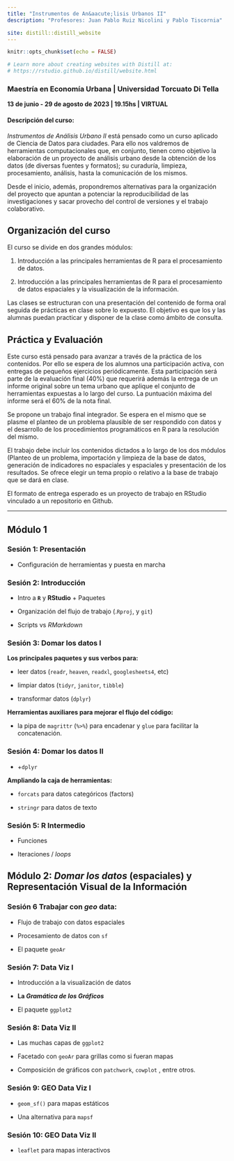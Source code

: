 ```yaml
---
title: "Instrumentos de An&aacute;lisis Urbanos II"
description: "Profesores: Juan Pablo Ruiz Nicolini y Pablo Tiscornia"

site: distill::distill_website
---
```


```r
knitr::opts_chunk$set(echo = FALSE)

# Learn more about creating websites with Distill at:
# https://rstudio.github.io/distill/website.html

```

### **Maestría en Economía Urbana \| Universidad Torcuato Di Tella**

**13 de junio - 29 de agosto de 2023 \| 19.15hs \| VIRTUAL**

#### **Descripción del curso:**
*Instrumentos de Análisis Urbano II* está pensado como un curso aplicado de Ciencia de Datos para ciudades. Para ello nos valdremos de herramientas computacionales que, en conjunto, tienen como objetivo la elaboración de un proyecto de análisis urbano desde la obtención de los datos (de diversas fuentes y formatos); su curaduría, limpieza, procesamiento, análisis, hasta la comunicación de los mismos.

Desde el inicio, además, propondremos alternativas para la organización del proyecto que apuntan a potenciar la reproducibilidad de las investigaciones y sacar provecho del control de versiones y el trabajo colaborativo.

## Organización del curso

El curso se divide en dos grandes módulos:

1.	Introducción a las principales herramientas de R para el procesamiento de datos.

2.	Introducción a las principales herramientas de R para el procesamiento de datos espaciales y la visualización de la información.

Las clases se estructuran con una presentación del contenido de forma oral seguida de prácticas en clase sobre lo expuesto. El objetivo es que los y las alumnas puedan practicar y disponer de la clase como ámbito de consulta.
 

## Práctica y Evaluación

Este curso está pensado para avanzar a través de la práctica de los contenidos. Por ello se espera de los alumnos una participación activa, con entregas de pequeños ejercicios periódicamente. Esta participación será parte de la evaluación final ($40\%$) que requerirá además la entrega de un informe original sobre un tema urbano que aplique el conjunto de herramientas expuestas a lo largo del curso. La puntuación máxima del informe será el $60\%$ de la nota final. 

Se propone un trabajo final integrador. Se espera en el mismo que se plasme el planteo de un problema plausible de ser respondido con datos y el desarrollo de los procedimientos programáticos en R para la resolución del mismo.

El trabajo debe incluir los contenidos dictados a lo largo de los dos módulos (Planteo de un problema, importación y limpieza de la base de datos, generación de indicadores no espaciales y espaciales y presentación de los resultados. Se ofrece elegir un tema propio o relativo a la base de trabajo que se dará en clase. 

El formato de entrega esperado es un proyecto de trabajo en RStudio vinculado a un repositorio en Github.

---

## Módulo 1

### Sesión 1: Presentación 

-   Configuración de herramientas y puesta en marcha

### Sesión 2: Introducción

- Intro a **`R`** y  **RStudio** + Paquetes

-   Organización del flujo de trabajo (.`Rproj`, y `git`)

- Scripts vs _RMarkdown_


### Sesión 3: Domar los datos I

**Los principales paquetes y sus verbos para:**

-   leer datos (`readr`, `heaven`, `readxl`, `googlesheets4`, etc)

-   limpiar datos (`tidyr`, `janitor`, `tibble`)

-   transformar datos (`dplyr`)

**Herramientas auxiliares para mejorar el flujo del código:**

-   la pipa de `magrittr` (`%>%`) para encadenar y `glue` para facilitar la concatenación. 


### Sesión 4: Domar los datos II

-   \+`dplyr`

**Ampliando la caja de herramientas:**

-   `forcats` para datos categóricos (factors)

-   `stringr` para datos de texto

### Sesión 5: R Intermedio


- Funciones

- Iteraciones / _loops_



## Módulo 2: _Domar los datos_ (espaciales) y Representación Visual de la Información


### Sesión 6  **Trabajar con *geo* data:**

- Flujo de trabajo con datos espaciales

- Procesamiento de datos con `sf`

- El paquete `geoAr`


### Sesión 7: Data Viz I

- Introducción a la visualización de datos

- **La *Gramática de los Gráficos***

- El paquete `ggplot2`

### Sesión 8: Data Viz II

- Las muchas capas de `ggplot2`

- Facetado con `geoAr` para grillas como si fueran mapas

- Composición de gráficos con `patchwork`, `cowplot` , entre otros.

### Sesión 9: GEO Data Viz I

-   `geom_sf()` para mapas estáticos

-   Una alternativa para `mapsf`

### Sesión 10: GEO Data Viz II

-   `leaflet` para mapas interactivos

